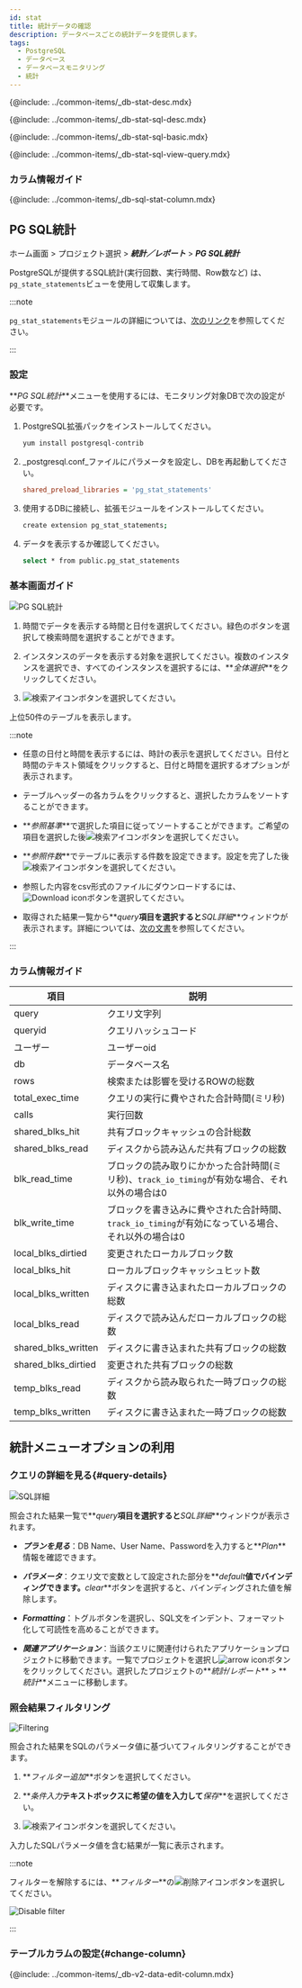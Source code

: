 ```yaml
---
id: stat
title: 統計データの確認
description: データベースごとの統計データを提供します。
tags:
  - PostgreSQL
  - データベース
  - データベースモニタリング
  - 統計
---
```



<Note product='PostgreSQL' link='../postgresql-v1/stat' />

<!-- 概要-->

{@include: ../common-items/_db-stat-desc.mdx}

<!-- SQL統計-->

{@include: ../common-items/_db-stat-sql-desc.mdx}

<!-- SQL統計の基本使用の案内 -->

{@include: ../common-items/_db-stat-sql-basic.mdx}

<!-- クエリ別の実行推移、詳細を見る-->

{@include: ../common-items/_db-stat-sql-view-query.mdx}  

### カラム情報ガイド

{@include: ../common-items/_db-sql-stat-column.mdx}

## PG SQL統計

ホーム画面 > プロジェクト選択 > **_統計／レポート_** > **_PG SQL統計_**

PostgreSQLが提供するSQL統計(実行回数、実行時間、Row数など) は、`pg_state_statements`ビューを使用して収集します。

:::note

`pg_stat_statements`モジュールの詳細については、[次のリンク](https://www.postgresql.org/docs/current/pgstatstatements.html)を参照してください。

:::

### 設定

**_PG SQL統計_**メニューを使用するには、モニタリング対象DBで次の設定が必要です。

1.  PostgreSQL拡張パックをインストールしてください。

    ```bash
    yum install postgresql-contrib
    ```

2.  _postgresql.conf_ファイルにパラメータを設定し、DBを再起動してください。

    ```ini title='postgresql.conf'
    shared_preload_libraries = 'pg_stat_statements'
    ```

3.  使用するDBに接続し、拡張モジュールをインストールしてください。

    ```bash
    create extension pg_stat_statements;
    ```

4.  データを表示するか確認してください。

    ```bash
    select * from public.pg_stat_statements
    ```

### 基本画面ガイド

![PG SQL統計](/img/db-pg-sql-stat.png)

1.  時間でデータを表示する時間と日付を選択してください。緑色のボタンを選択して検索時間を選択することができます。

2.  インスタンスのデータを表示する対象を選択してください。複数のインスタンスを選択でき、すべてのインスタンスを選択するには、**_全体選択_**をクリックしてください。

3.  ![検索アイコン](/img/ico-btn-search.png)ボタンを選択してください。

上位50件のテーブルを表示します。

:::note

-   任意の日付と時間を表示するには、時計の表示を選択してください。日付と時間のテキスト領域をクリックすると、日付と時間を選択するオプションが表示されます。

-   テーブルヘッダーの各カラムをクリックすると、選択したカラムをソートすることができます。

-   **_参照基準_**で選択した項目に従ってソートすることができます。ご希望の項目を選択した後![検索アイコン](/img/ico-btn-search.png)ボタンを選択してください。 

-   **_参照件数_**でテーブルに表示する件数を設定できます。設定を完了した後![検索アイコン](/img/ico-btn-search.png)ボタンを選択してください。 

-   参照した内容をcsv形式のファイルにダウンロードするには、![Download icon](/img/ico-download.svg)ボタンを選択してください。

-   取得された結果一覧から**_query_**項目を選択すると**_SQL詳細_**ウィンドウが表示されます。詳細については、[次の文書](#query-details)を参照してください。

:::

### カラム情報ガイド

| 項目                  | 説明                                                         |
| ------------------- | ---------------------------------------------------------- |
| query               | クエリ文字列                                                     |
| queryid             | クエリハッシュコード                                                 |
| ユーザー                | ユーザーoid                                                    |
| db                  | データベース名                                                    |
| rows                | 検索または影響を受けるROWの総数                                          |
| total_exec_time     | クエリの実行に費やされた合計時間(ミリ秒)                                      |
| calls               | 実行回数                                                       |
| shared_blks_hit     | 共有ブロックキャッシュの合計総数                                           |
| shared_blks_read    | ディスクから読み込んだ共有ブロックの総数                                       |
| blk_read_time       | ブロックの読み取りにかかった合計時間(ミリ秒)、`track_io_timing`が有効な場合、それ以外の場合は0  |
| blk_write_time      | ブロックを書き込みに費やされた合計時間、`track_io_timing`が有効になっている場合、それ以外の場合は0 |
| local_blks_dirtied  | 変更されたローカルブロック数                                             |
| local_blks_hit      | ローカルブロックキャッシュヒット数                                          |
| local_blks_written  | ディスクに書き込まれたローカルブロックの総数                                     |
| local_blks_read     | ディスクで読み込んだローカルブロックの総数                                      |
| shared_blks_written | ディスクに書き込まれた共有ブロックの総数                                       |
| shared_blks_dirtied | 変更された共有ブロックの総数                                             |
| temp_blks_read      | ディスクから読み取られた一時ブロックの総数                                      |
| temp_blks_written   | ディスクに書き込まれた一時ブロックの総数                                       |

## 統計メニューオプションの利用

### クエリの詳細を見る{#query-details}

![SQL詳細](/img/db-pg-sql-stat-sql-details.png)

照会された結果一覧で**_query_**項目を選択すると**_SQL詳細_**ウィンドウが表示されます。 

-   **_プランを見る_**：DB Name、User Name、Passwordを入力すると**_Plan_**情報を確認できます。

-   **_パラメータ_**：クエリ文で変数として設定された部分を**_default_**値でバインディングできます。**_clear_**ボタンを選択すると、バインディングされた値を解除します。

-   **_Formatting_**：トグルボタンを選択し、SQL文をインデント、フォーマット化して可読性を高めることができます。

-   **_関連アプリケーション_**：当該クエリに関連付けられたアプリケーションプロジェクトに移動できます。一覧でプロジェクトを選択し![arrow icon](/img/ic-arrow-right.svg)ボタンをクリックしてください。選択したプロジェクトの**_統計/レポート_** > **_統計_**メニューに移動します。

### 照会結果フィルタリング

![Filtering](/img/db-sql-stat-add-filter.png)

照会された結果をSQLのパラメータ値に基づいてフィルタリングすることができます。

1.  **_フィルター追加_**ボタンを選択してください。 

2.  **_条件入力_**テキストボックスに希望の値を入力して**_保存_**を選択してください。 

3.  ![検索アイコン](/img/ico-btn-search.png)ボタンを選択してください。

入力したSQLパラメータ値を含む結果が一覧に表示されます。

:::note

フィルターを解除するには、**_フィルター_**の![削除アイコン](/img/ico-remove-white.svg)ボタンを選択してください。

![Disable filter](/img/db-sql-stat-disable-filter.png)

:::

### テーブルカラムの設定{#change-column}

{@include: ../common-items/_db-v2-data-edit-column.mdx} 

<!-- データベースサイズ-->

<!-- {@include: ../common-items/_db-databasesize-desc.mdx}-->
